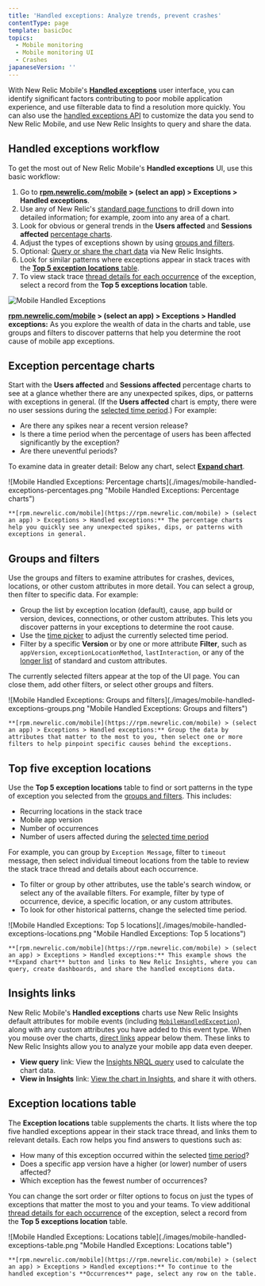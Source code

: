 ```yaml
---
title: 'Handled exceptions: Analyze trends, prevent crashes'
contentType: page
template: basicDoc
topics:
  - Mobile monitoring
  - Mobile monitoring UI
  - Crashes
japaneseVersion: ''
---
```


With New Relic Mobile's [**Handled exceptions**](/docs/mobile-monitoring/mobile-monitoring-ui/crashes/introduction-mobile-handled-exceptions) user interface, you can identify significant factors contributing to poor mobile application experience, and use filterable data to find a resolution more quickly. You can also use the [handled exceptions API](/docs/mobile-monitoring/mobile-monitoring-ui/crashes/introduction-mobile-handled-exceptions#hex-api) to customize the data you send to New Relic Mobile, and use New Relic Insights to query and share the data.

## Handled exceptions workflow

To get the most out of New Relic Mobile's **Handled exceptions** UI, use this basic workflow:

1. Go to **[rpm.newrelic.com/mobile](https://rpm.newrelic.com/mobile) > (select an app) > Exceptions > Handled exceptions**.
2. Use any of New Relic's [standard page functions](/docs/data-analysis/user-interface-functions/view-your-data/standard-page-functions) to drill down into detailed information; for example, zoom into any area of a chart.
3. Look for obvious or general trends in the **Users affected** and **Sessions affected** [percentage charts](#percentage-charts).
4. Adjust the types of exceptions shown by using [groups and filters](#groups-filters).
5. Optional: [Query or share the chart data](#insights) via New Relic Insights.
6. Look for similar patterns where exceptions appear in stack traces with the [**Top 5 exception locations** table](#top5-exceptions).
7. To view stack trace [thread details for each occurrence](/docs/mobile-monitoring/mobile-monitoring-ui/crashes/handled-exceptions-occurrences) of the exception, select a record from the **Top 5 exceptions location** table.

![Mobile Handled Exceptions](./images/mobile-handled-exceptions-ui.png "Mobile Handled Exceptions")

**[rpm.newrelic.com/mobile](https://rpm.newrelic.com/mobile) > (select an app) > Exceptions > Handled exceptions:** As you explore the wealth of data in the charts and table, use groups and filters to discover patterns that help you determine the root cause of mobile app exceptions.

## Exception percentage charts

Start with the **Users affected** and **Sessions affected** percentage charts to see at a glance whether there are any unexpected spikes, dips, or patterns with exceptions in general. (If the **Users affected** chart is empty, there were no user sessions during the [selected time period](/docs/apm/new-relic-apm/ui-functions/time-picker-setting-time-periods-view-data).) For example:

* Are there any spikes near a recent version release?
* Is there a time period when the percentage of users has been affected significantly by the exception?
* Are there uneventful periods?

To examine data in greater detail: Below any chart, select [**Expand chart**](#top5-image).

<CollapserGroup>
  <Collapser
    id="percentage-charts-image"
    title="Exception percentage charts example"
  >
    ![Mobile Handled Exceptions: Percentage charts](./images/mobile-handled-exceptions-percentages.png "Mobile Handled Exceptions: Percentage charts")

    **[rpm.newrelic.com/mobile](https://rpm.newrelic.com/mobile) > (select an app) > Exceptions > Handled exceptions:** The percentage charts help you quickly see any unexpected spikes, dips, or patterns with exceptions in general.
  </Collapser>
</CollapserGroup>

## Groups and filters

Use the groups and filters to examine attributes for crashes, devices, locations, or other custom attributes in more detail. You can select a group, then filter to specific data. For example:

* Group the list by exception location (default), cause, app build or version, devices, connections, or other custom attributes. This lets you discover patterns in your exceptions to determine the root cause.
* Use the [time picker](/docs/apm/new-relic-apm/ui-functions/time-picker-setting-time-periods-view-data) to adjust the currently selected time period.
* Filter by a specific **Version** or by one or more attribute **Filter**, such as `appVersion`, `exceptionLocationMethod`, `lastInteraction`, or any of the [longer list](/docs/insights/insights-data-sources/default-data/mobile-events-attributes) of standard and custom attributes.

The currently selected filters appear at the top of the UI page. You can close them, add other filters, or select other groups and filters.

<CollapserGroup>
  <Collapser
    id="groups-filters-image"
    title="Groups and filters example"
  >
    ![Mobile Handled Exceptions: Groups and filters](./images/mobile-handled-exceptions-groups.png "Mobile Handled Exceptions: Groups and filters")

    **[rpm.newrelic.com/mobile](https://rpm.newrelic.com/mobile) > (select an app) > Exceptions > Handled exceptions:** Group the data by attributes that matter to the most to you, then select one or more filters to help pinpoint specific causes behind the exceptions.
  </Collapser>
</CollapserGroup>

## Top five exception locations

Use the **Top 5 exception locations** table to find or sort patterns in the type of exception you selected from the [groups and filters](#groups-filters). This includes:

* Recurring locations in the stack trace
* Mobile app version
* Number of occurrences
* Number of users affected during the [selected time period](/docs/apm/new-relic-apm/ui-functions/time-picker-setting-time-periods-view-data)

For example, you can group by `Exception Message`, filter to `timeout` message, then select individual timeout locations from the table to review the stack trace thread and details about each occurrence.

* To filter or group by other attributes, use the table's search window, or select any of the available filters. For example, filter by type of occurrence, device, a specific location, or any custom attributes.
* To look for other historical patterns, change the selected time period.

<CollapserGroup>
  <Collapser
    id="top5-image"
    title="Top five exception locations example"
  >
    ![Mobile Handled Exceptions: Top 5 locations](./images/mobile-handled-exceptions-locations.png "Mobile Handled Exceptions: Top 5 locations")

    **[rpm.newrelic.com/mobile](https://rpm.newrelic.com/mobile) > (select an app) > Exceptions > Handled exceptions:** This example shows the **Expand chart** button and links to New Relic Insights, where you can query, create dashboards, and share the handled exceptions data.
  </Collapser>
</CollapserGroup>

## Insights links

New Relic Mobile's **Handled exceptions** charts use New Relic Insights default attributes for mobile events (including [`MobileHandledException`](/docs/insights/insights-data-sources/default-data/mobile-events-attributes#mobilehandledexception-attributes)), along with any custom attributes you have added to this event type. When you mouse over the charts, [direct links](#top5-image) appear below them. These links to New Relic Insights allow you to analyze your mobile app data even deeper.

* **View query** link: View the [Insights NRQL query](/docs/insights/new-relic-insights/using-new-relic-query-language/using-nrql) used to calculate the chart data.
* **View in Insights** link: [View the chart in Insights](/docs/insights/new-relic-insights/using-insights-interface/query-page-creating-editing-nrql-queries), and share it with others.

## Exception locations table

The **Exception locations** table supplements the charts. It lists where the top five handled exceptions appear in their stack trace thread, and links them to relevant details. Each row helps you find answers to questions such as:

* How many of this exception occurred within the selected [time period](#time-period)?
* Does a specific app version have a higher (or lower) number of users affected?
* Which exception has the fewest number of occurrences?

You can change the sort order or filter options to focus on just the types of exceptions that matter the most to you and your teams. To view additional [thread details for each occurrence](/docs/mobile-monitoring/mobile-monitoring-ui/crashes/handled-exceptions-occurrences) of the exception, select a record from the **Top 5 exceptions location** table.

<CollapserGroup>
  <Collapser
    id="table-image"
    title="Exception locations table example"
  >
    ![Mobile Handled Exceptions: Locations table](./images/mobile-handled-exceptions-table.png "Mobile Handled Exceptions: Locations table")

    **[rpm.newrelic.com/mobile](https://rpm.newrelic.com/mobile) > (select an app) > Exceptions > Handled exceptions:** To continue to the handled exception's **Occurrences** page, select any row on the table.
  </Collapser>
</CollapserGroup>

